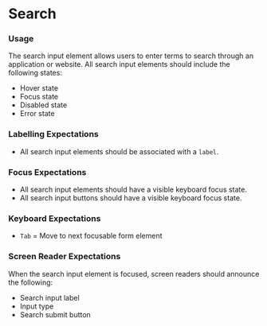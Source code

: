 
# Search

<Canvas>
    <Story id="forms-search--default"/>
</Canvas>
<div class="documentation__container">
  <div class="documentation__col">
    <h3>Usage</h3>
    <p>
      The search input element allows users to enter terms to search through an application or website. All search input elements should include the following states:
      <ul>
      <li>Hover state</li>
      <li>Focus state</li>
      <li>Disabled state</li>
      <li>Error state</li>
      </ul>
    </p>
    <h3>Labelling Expectations</h3>
    <ul>
      <li>All search input elements should be associated with a <code>label</code>.</li>
    </ul>
    <h3>Focus Expectations</h3>
    <ul>
      <li>All search input elements should have a visible keyboard focus state.</li>
      <li>All search input buttons should have a visible keyboard focus state.</li>
    </ul>
  </div>
  <div class="documentation__col">
    <h3>Keyboard Expectations</h3>
    <ul class="documentation__keys">
      <li><code>Tab</code> = Move to next focusable form element</li>
    </ul>
    <h3>Screen Reader Expectations</h3>
    <p>
      When the search input element is focused, screen readers should announce the following:
      <ul class="documentation__keys">
        <li>Search input label</li>
        <li>Input type</li>
        <li>Search submit button</li>
      </ul>
    </p>
  </div>
</div>

